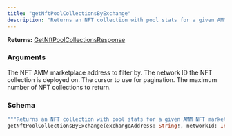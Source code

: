 ```yaml
---
title: "getNftPoolCollectionsByExchange"
description: "Returns an NFT collection with pool stats for a given AMM NFT marketplace."
---
```


**Returns:** [GetNftPoolCollectionsResponse](/api-reference/types#getnftpoolcollectionsresponse)

### Arguments

<ResponseField name="exchangeAddress" type="String!" required>
  The NFT AMM marketplace address to filter by.
</ResponseField>

<ResponseField name="networkId" type="Int!" required>
  The network ID the NFT collection is deployed on.
</ResponseField>

<ResponseField name="cursor" type="String">
  The cursor to use for pagination.
</ResponseField>

<ResponseField name="limit" type="Int">
  The maximum number of NFT collections to return.
</ResponseField>

### Schema


```graphql 
"""Returns an NFT collection with pool stats for a given AMM NFT marketplace."""
getNftPoolCollectionsByExchange(exchangeAddress: String!, networkId: Int!, cursor: String, limit: Int): GetNftPoolCollectionsResponse
```
